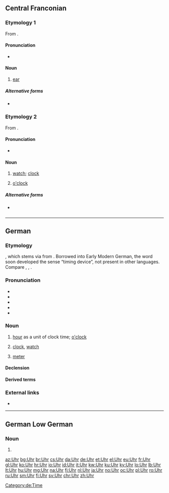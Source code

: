==Central Franconian==

===Etymology 1===
From {{inh|gmw-cfr|goh|ōra}}.

====Pronunciation====
* {{IPA|/uə̯/|lang=gmw-cfr}}

====Noun====
{{head|gmw-cfr|noun|g=n|plural|Uhre|diminutive|Ührche}}

# {{lb|gmw-cfr|Ripuarian|northern|_|Moselle Franconian}} [[ear]]
#: {{ux|gmw-cfr|Wann de schlääch hürs, wäsch der de Föß, datt der Dreck us de '''Uhre''' nohrötsch.|Wash your feet if you can’t hear well, so that the dirt from your '''ears''' can slide down.}}

=====Alternative forms=====
* {{l|gmw-cfr|Ohr}} {{i|southern Moselle Franconian}}

===Etymology 2===
From {{der|gmw-cfr|dum|ūre}}.

====Pronunciation====
* {{IPA|/uə̯/|lang=gmw-cfr}} {{i|in some dialects distinguished from etymology 1 by [[w:de:Rheinische Schärfung|tone]]}}

====Noun====
{{head|gmw-cfr|noun|g=f|plural|Uhre|diminutive|Ührche}}

# {{lb|gmw-cfr|Ripuarian}} [[watch]]; [[clock]]
# {{lb|gmw-cfr|Ripuarian}} [[o'clock]]

=====Alternative forms=====
* {{l|gmw-cfr|Ouher}} {{i|Moselle Franconian}}

----

==German==

===Etymology===
{{bor|de|gml|ūre}}, which stems via {{der|de|dum|-}} from {{der|de|la|hōra|t=hour}}. Borrowed into Early Modern German, the word soon developed the sense “timing device”, not present in other languages. Compare {{cog|nl|uur}}, {{cog|en|hour}}, {{cog|fr|heure}}.

===Pronunciation===
* {{IPA|/ʔuːɐ̯/|lang=de}}
* {{audio|De-Uhr.ogg|audio (Germany)|lang=de}}
* {{audio|De-at-Uhr.ogg|audio (Austria)|lang=de}}
* {{homophones|lang=de|ur-|Ur}}
* {{rhymes|uːɐ̯|lang=de}}

===Noun===
{{de-noun|f||Uhren}}

# {{lb|de|invariable}} [[hour]] as a unit of clock time; [[o'clock]]
#: {{ux|de|Es ist vier '''Uhr'''.|It is four '''o'clock'''.}}
#: {{ux|de|Es ist vier '''Uhr''' zwölf.|It is twelve minutes past four.}}
#: {{ux|de|Wieviel '''Uhr''' ist es?|What time is it?}}
# [[clock]], [[watch]] {{gloss|timing device}}
#: {{ux|de|Meine '''Uhr''' geht nach.|My '''watch''' is running slow.}}
# {{lb|de|in compounds}} [[meter]] {{gloss|a kind of measuring instrument, typically for water and gas consumption}}
#: {{ux|de|Wasser'''uhr'''|inline=1|[[water meter]]}}
#: {{ux|de|Gas'''uhr'''|inline=1|[[gas meter]]}}

====Declension====
{{de-decl-noun-f|en}}

====Derived terms====
{{der3
|{{l|de|Kirchturmuhr|t=church tower clock}}
|{{l|de|Kontrolluhr}}
|{{l|de|rund um die Uhr|t=around the clock, 24/7}}
|{{l|de|Stechuhr|t=time clock, punch clock}}
|{{l|de|Stempeluhr|t=time clock, punch clock}}
|{{l|de|Uhrmacher|t=clockmaker, watchmaker, horologist}}
|{{l|de|Uhrwerk|t=clockwork}}
|{{l|de|Stromuhr}}
|{{l|de|Wasseruhr|t=water meter}}
|{{l|de|Gasuhr|t=gas meter}}
|{{l|de|Armbanduhr|t=wristwatch}}
|{{l|de|Sanduhr|t=hourglass, sandglass}}
|{{l|de|Digitaluhr|t=digital clock}}
|{{l|de|Sonnenuhr|t=sundial}}
|{{l|de|Atomuhr|t=atomic clock}}
|{{l|de|Parkuhr|t=parking meter}}
|{{l|de|Uhrzeit|t=time, time of day}}
|{{l|de|Uhrenfeder|t=watch spring}}
|{{l|de|Uhrglasnagel|t=watch glass}}
|{{l|de|Rubidiumuhr|t=rubidium atomic clock}}
|{{l|de|Herrenuhr|t=man's watch}}
|{{l|de|Stutzuhr|t=bracket clock}}
}}

===External links===
* {{R:Duden}}

----

==German Low German==

===Noun===
{{nds-de-noun|g=n}}

# {{alternative spelling of|Ur|lang=nds-de}}

[[Category:de:Time]]

[[az:Uhr]]
[[bg:Uhr]]
[[br:Uhr]]
[[cs:Uhr]]
[[da:Uhr]]
[[de:Uhr]]
[[et:Uhr]]
[[el:Uhr]]
[[eu:Uhr]]
[[fr:Uhr]]
[[gl:Uhr]]
[[ko:Uhr]]
[[hr:Uhr]]
[[io:Uhr]]
[[id:Uhr]]
[[it:Uhr]]
[[kw:Uhr]]
[[ku:Uhr]]
[[ky:Uhr]]
[[lo:Uhr]]
[[lb:Uhr]]
[[lt:Uhr]]
[[hu:Uhr]]
[[mg:Uhr]]
[[na:Uhr]]
[[fj:Uhr]]
[[nl:Uhr]]
[[ja:Uhr]]
[[no:Uhr]]
[[oc:Uhr]]
[[pl:Uhr]]
[[ro:Uhr]]
[[ru:Uhr]]
[[sm:Uhr]]
[[fi:Uhr]]
[[sv:Uhr]]
[[chr:Uhr]]
[[zh:Uhr]]